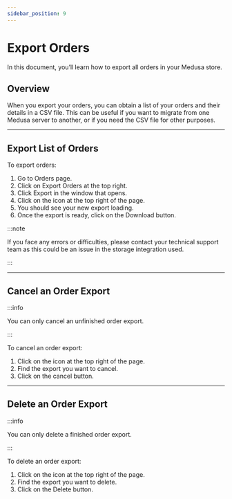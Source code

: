 ```yaml
---
sidebar_position: 9
---
```



# Export Orders

In this document, you’ll learn how to export all orders in your Medusa store.

## Overview

When you export your orders, you can obtain a list of your orders and their details in a CSV file. This can be useful if you want to migrate from one Medusa server to another, or if you need the CSV file for other purposes.

---

## Export List of Orders

To export orders:

1. Go to Orders page.
2. Click on Export Orders at the top right.
3. Click Export in the window that opens.
4. Click on the <UiIcon lightIcon="https://i.imgur.com/mWhpxNX.png" darkIcon="https://i.imgur.com/tE8LOXk.png" alt="bell" /> icon at the top right of the page.
5. You should see your new export loading.
6. Once the export is ready, click on the Download button.

:::note

If you face any errors or difficulties, please contact your technical support team as this could be an issue in the storage integration used.

:::

---

## Cancel an Order Export

:::info

You can only cancel an unfinished order export.

:::

To cancel an order export:

1. Click on the <UiIcon lightIcon="https://i.imgur.com/mWhpxNX.png" darkIcon="https://i.imgur.com/tE8LOXk.png" alt="bell" /> icon at the top right of the page.
2. Find the export you want to cancel.
3. Click on the cancel button.

---

## Delete an Order Export

:::info

You can only delete a finished order export.

:::

To delete an order export:

1. Click on the <UiIcon lightIcon="https://i.imgur.com/mWhpxNX.png" darkIcon="https://i.imgur.com/tE8LOXk.png" alt="bell" /> icon at the top right of the page.
2. Find the export you want to delete.
3. Click on the Delete button.